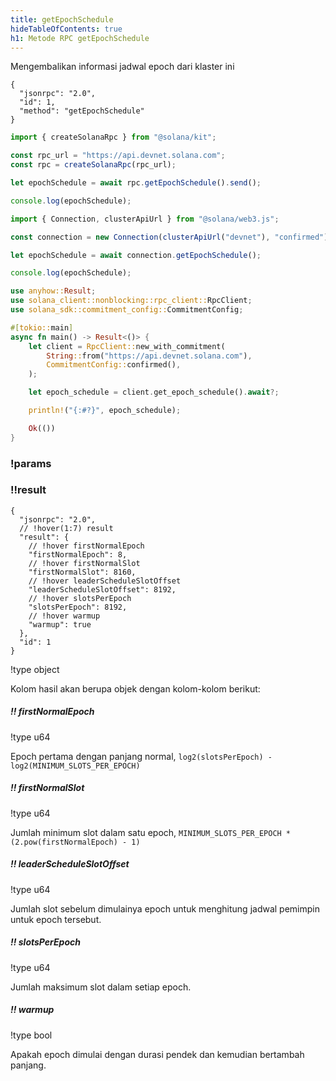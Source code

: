```yaml
---
title: getEpochSchedule
hideTableOfContents: true
h1: Metode RPC getEpochSchedule
---
```


Mengembalikan informasi jadwal epoch dari klaster ini

<APIMethod>

```jsonc !!request curl
{
  "jsonrpc": "2.0",
  "id": 1,
  "method": "getEpochSchedule"
}
```

```ts !!request title="Kit"
import { createSolanaRpc } from "@solana/kit";

const rpc_url = "https://api.devnet.solana.com";
const rpc = createSolanaRpc(rpc_url);

let epochSchedule = await rpc.getEpochSchedule().send();

console.log(epochSchedule);
```

```ts !!request title="web3.js"
import { Connection, clusterApiUrl } from "@solana/web3.js";

const connection = new Connection(clusterApiUrl("devnet"), "confirmed");

let epochSchedule = await connection.getEpochSchedule();

console.log(epochSchedule);
```

```rs !!request title="Rust"
use anyhow::Result;
use solana_client::nonblocking::rpc_client::RpcClient;
use solana_sdk::commitment_config::CommitmentConfig;

#[tokio::main]
async fn main() -> Result<()> {
    let client = RpcClient::new_with_commitment(
        String::from("https://api.devnet.solana.com"),
        CommitmentConfig::confirmed(),
    );

    let epoch_schedule = client.get_epoch_schedule().await?;

    println!("{:#?}", epoch_schedule);

    Ok(())
}
```

### !params

### !!result

```jsonc !response
{
  "jsonrpc": "2.0",
  // !hover(1:7) result
  "result": {
    // !hover firstNormalEpoch
    "firstNormalEpoch": 8,
    // !hover firstNormalSlot
    "firstNormalSlot": 8160,
    // !hover leaderScheduleSlotOffset
    "leaderScheduleSlotOffset": 8192,
    // !hover slotsPerEpoch
    "slotsPerEpoch": 8192,
    // !hover warmup
    "warmup": true
  },
  "id": 1
}
```

!type object

Kolom hasil akan berupa objek dengan kolom-kolom berikut:

##### !! firstNormalEpoch

!type u64

Epoch pertama dengan panjang normal,
`log2(slotsPerEpoch) - log2(MINIMUM_SLOTS_PER_EPOCH)`

##### !! firstNormalSlot

!type u64

Jumlah minimum slot dalam satu epoch,
`MINIMUM_SLOTS_PER_EPOCH * (2.pow(firstNormalEpoch) - 1)`

##### !! leaderScheduleSlotOffset

!type u64

Jumlah slot sebelum dimulainya epoch untuk menghitung jadwal pemimpin untuk
epoch tersebut.

##### !! slotsPerEpoch

!type u64

Jumlah maksimum slot dalam setiap epoch.

##### !! warmup

!type bool

Apakah epoch dimulai dengan durasi pendek dan kemudian bertambah panjang.

</APIMethod>

